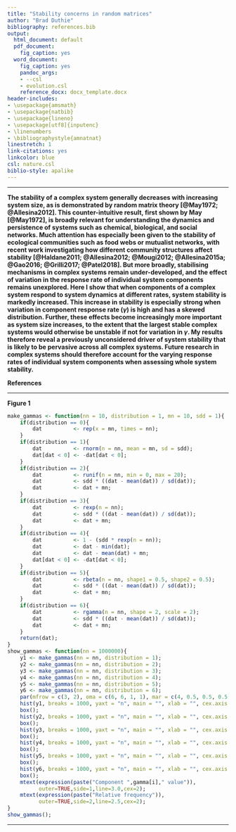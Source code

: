 ```yaml
---
title: "Stability concerns in random matrices"
author: "Brad Duthie"
bibliography: references.bib
output:
  html_document: default
  pdf_document:
    fig_caption: yes
  word_document:
    fig_caption: yes
    pandoc_args:
    - --csl
    - evolution.csl
    reference_docx: docx_template.docx
header-includes:
- \usepackage{amsmath}
- \usepackage{natbib}
- \usepackage{lineno}
- \usepackage[utf8]{inputenc}
- \linenumbers
- \bibliographystyle{amnatnat}
linestretch: 1
link-citations: yes
linkcolor: blue
csl: nature.csl
biblio-style: apalike
---
```


********************************************************************************

**The stability of a complex system generally decreases with increasing system size, as is demonstrated by random matrix theory [@May1972; @Allesina2012]. This counter-intuitive result, first shown by May [@May1972], is broadly relevant for understanding the dynamics and persistence of systems such as chemical, biological, and social networks. Much attention has especially been given to the stability of ecological communities such as food webs or mutualist networks, with recent work investigating how different community structures affect stability [@Haldane2011; @Allesina2012; @Mougi2012; @Allesina2015a; @Gao2016; @Grilli2017; @Patel2018]. But more broadly, stabilising mechanisms in complex systems remain under-developed, and the effect of variation in the response rate of individual system components remains unexplored. Here I show that when components of a complex system respond to system dynamics at different rates, system stability is markedly increased. This increase in stability is especially strong when variation in component response rate ($\gamma$) is high and has a skewed distribution. Further, these effects become increasingly more important as system size increases, to the extent that the largest stable complex systems would otherwise be unstable if not for variation in $\gamma$. My results therefore reveal a previously unconsidered driver of system stability that is likely to be pervasive across all complex systems. Future research in complex systems should therefore account for the varying response rates of individual system components when assessing whole system stability.** 



**References**

<div id="refs"></div>

********************************************************************************

**Figure 1**

```r
make_gammas <- function(nn = 10, distribution = 1, mn = 10, sdd = 1){
    if(distribution == 0){
        dat          <- rep(x = mn, times = nn);
    }
    if(distribution == 1){
        dat          <- rnorm(n = nn, mean = mn, sd = sdd);
        dat[dat < 0] <- -dat[dat < 0];
    }
    if(distribution == 2){
        dat          <- runif(n = nn, min = 0, max = 20);
        dat          <- sdd * ((dat - mean(dat)) / sd(dat));
        dat          <- dat + mn;
    }
    if(distribution == 3){
        dat          <- rexp(n = nn);
        dat          <- sdd * ((dat - mean(dat)) / sd(dat));
        dat          <- dat + mn;
    }
    if(distribution == 4){
        dat          <- 1 - (sdd * rexp(n = nn));
        dat          <- dat - min(dat);
        dat          <- dat - mean(dat) + mn;
        dat[dat < 0] <- -dat[dat < 0];
    }
    if(distribution == 5){
        dat          <- rbeta(n = nn, shape1 = 0.5, shape2 = 0.5);
        dat          <- sdd * ((dat - mean(dat)) / sd(dat));
        dat          <- dat + mn;
    }
    if(distribution == 6){
        dat          <- rgamma(n = nn, shape = 2, scale = 2);
        dat          <- sdd * ((dat - mean(dat)) / sd(dat));
        dat          <- dat + mn;
    }
    return(dat);
}
show_gammas <- function(nn = 1000000){
    y1 <- make_gammas(nn = nn, distribution = 1);
    y2 <- make_gammas(nn = nn, distribution = 2);
    y3 <- make_gammas(nn = nn, distribution = 3);
    y4 <- make_gammas(nn = nn, distribution = 4);
    y5 <- make_gammas(nn = nn, distribution = 5);
    y6 <- make_gammas(nn = nn, distribution = 6);
    par(mfrow = c(3, 2), oma = c(6, 6, 1, 1), mar = c(4, 0.5, 0.5, 0.5));
    hist(y1, breaks = 1000, yaxt = "n", main = "", xlab = "", cex.axis = 1.5);
    box();
    hist(y2, breaks = 1000, yaxt = "n", main = "", xlab = "", cex.axis = 1.5);
    box();
    hist(y3, breaks = 1000, yaxt = "n", main = "", xlab = "", cex.axis = 1.5);
    box();
    hist(y4, breaks = 1000, yaxt = "n", main = "", xlab = "", cex.axis = 1.5);
    box();
    hist(y5, breaks = 1000, yaxt = "n", main = "", xlab = "", cex.axis = 1.5);
    box();
    hist(y6, breaks = 1000, yaxt = "n", main = "", xlab = "", cex.axis = 1.5);
    box();
    mtext(expression(paste("Component ",gamma[i]," value")),
          outer=TRUE,side=1,line=3.0,cex=2);
    mtext(expression(paste("Relative frequency")),
          outer=TRUE,side=2,line=2.5,cex=2);
}
show_gammas();
```

********************************************************************************



